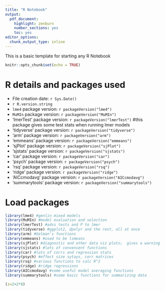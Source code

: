 ```yaml
---
title: "R Notebook"
output: 
  pdf_document: 
    highlight: zenburn
    number_sections: yes
    toc: yes
editor_options: 
  chunk_output_type: inline
---
```


This is a basic template for starting any R Notebook

```r
knitr::opts_chunk$set(echo = TRUE)
```

# R details and packages used
  * File creation date: `r Sys.Date()`
  * `r R.version.string`
  * `lme4` package version: `r packageVersion("lme4")`
  * `MuMIn` package version: `r packageVersion("MuMIn")`
  * 'lmerTest' package version: `r packageVersion("lmerTest")` #this package gives some test stats when running lmer models
  * 'tidyverse' package version: `r packageVersion("tidyverse")`
  * 'arm' package version: `r packageVersion("arm")`
  * 'emmeans' package version: `r packageVersion("emmeans")`
  * 'sjPlot' package version: `r packageVersion("sjPlot")`
  * 'sjstats' package version: `r packageVersion("sjstats")`
  * 'car' package version: `r packageVersion("car")`
  * 'psych' package version: `r packageVersion("psych")`
  * 'rsq' package version: `r packageVersion("rsq")`
  * 'ridge' package version: `r packageVersion("ridge")`
  * 'AICcmodavg' package version: `r packageVersion("AICcmodavg")`
  * 'summarytools' package version: `r packageVersion("summarytools")`

        
# Load packages
```r
library(lme4) #genlin mixed models
library(MuMIn) #model evaluation and selection
library(lmerTest) #adss tests and P to lmer
library(tidyverse) #ggplot2, dpolyr and the rest, all at once
library(arm) #Gelman's functions
library(emmeans) #used to be lsmeans
library(sjPlot) #diagnostic and other data viz plots;  gives a warning that you can ignore as we do not use the TMB package
library(sjstats) #lots of convenient functions
library(car) #lots of corrs and regression stats
library(psych) #effect size sytays, corr matrices
library(rsq) #various functions to calc R^2
library(ridge) #ridge regressions
library(AICcmodavg) #some useful model averaging functions
library(summarytools) #some basic functions for summarizing data
```

```r
(z=2+2*8)
```

